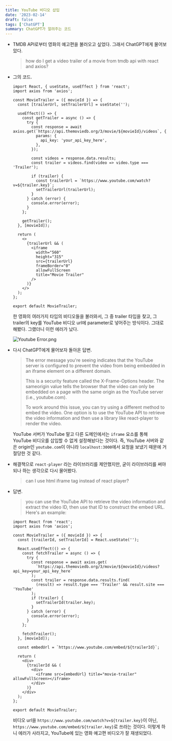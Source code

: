 ```yaml
---
title: YouTube 비디오 삽입
date: '2023-02-14'
draft: false
tags: ['ChatGPT']
summary: ChatGPT가 알려주는 코드
---
```


- TMDB API로부터 영화의 예고편을 불러오고 싶었다. 그래서 ChatGPT에게 물어보았다.
    
    > how do I get a video trailer of a movie from tmdb api with react and axios?

- 그의 코드.
    
    ```tsx
    import React, { useState, useEffect } from 'react';
    import axios from 'axios';
    
    const MovieTrailer = ({ movieId }) => {
      const [trailerUrl, setTrailerUrl] = useState('');
    
      useEffect(() => {
        const getTrailer = async () => {
          try {
            const response = await axios.get(`https://api.themoviedb.org/3/movie/${movieId}/videos`, {
              params: {
                api_key: 'your_api_key_here',
              },
            });
    
            const videos = response.data.results;
            const trailer = videos.find(video => video.type === 'Trailer');
    
            if (trailer) {
              const trailerUrl = `https://www.youtube.com/watch?v=${trailer.key}`;
              setTrailerUrl(trailerUrl);
            }
          } catch (error) {
            console.error(error);
          }
        };
    
        getTrailer();
      }, [movieId]);
    
      return (
        <>
          {trailerUrl && (
            <iframe
              width="560"
              height="315"
              src={trailerUrl}
              frameBorder="0"
              allowFullScreen
              title="Movie Trailer"
            />
          )}
        </>
      );
    };
    
    export default MovieTrailer;
    ```
    

    한 영화의 여러가지 타입의 비디오들을 불러와서, 그 중 trailer 타입을 찾고, 그 trailer의 key를 YouTube 비디오 url에 parameter로 넣어주는 방식이다. 그대로 해봤다. 그랬더니 이런 에러가 났다.

    ![Youtube Error.png](/static/images/youtube-error.png)

- 다시 ChatGPT에게 물어보자 돌아온 답변.

  > The error message you're seeing indicates that the YouTube server is configured to prevent the video from being embedded in an iframe element on a different domain.
  >
  > This is a security feature called the X-Frame-Options header. The sameorigin value tells the browser that the video can only be embedded on a page with the same origin as the YouTube server (i.e., youtube.com).
  > 
  > To work around this issue, you can try using a different method to embed the video. One option is to use the YouTube API to retrieve the video information and then use a library like react-player to render the video.
    
  YouTube 서버가 YouTube 말고 다른 도메인에서는 `iframe` 요소를 통해 YouTube 비디오를 삽입할 수 없게 설정해놨다는 것이다. 즉, YouTube 서버와 같은 origin인 `youtube.com`이 아니라 `localhost:3000`에서 요청을 보냈기 때문에 거절당한 것 같다.

- 해결책으로 `react-player` 라는 라이브러리를 제안했지만, 굳이 라이브러리를 써야 되나 하는 생각으로 다시 물어봤다.
    
    > can I use html iframe tag instead of react player?

- 답변.
    
    > you can use the YouTube API to retrieve the video information and extract the video ID, then use that ID to construct the embed URL. Here's an example:
    
    ```tsx
    import React from 'react';
    import axios from 'axios';
    
    const MovieTrailer = ({ movieId }) => {
      const [trailerId, setTrailerId] = React.useState('');
    
      React.useEffect(() => {
        const fetchTrailer = async () => {
          try {
            const response = await axios.get(
              `https://api.themoviedb.org/3/movie/${movieId}/videos?api_key=your_api_key_here`
            );
            const trailer = response.data.results.find(
              (result) => result.type === 'Trailer' && result.site === 'YouTube'
            );
            if (trailer) {
              setTrailerId(trailer.key);
            }
          } catch (error) {
            console.error(error);
          }
        };
    
        fetchTrailer();
      }, [movieId]);
    
      const embedUrl = `https://www.youtube.com/embed/${trailerId}`;
    
      return (
        <div>
          {trailerId && (
            <div>
              <iframe src={embedUrl} title="movie-trailer" allowFullScreen></iframe>
            </div>
          )}
        </div>
      );
    };
    
    export default MovieTrailer;
    ```
    
    비디오 url을 `https://www.youtube.com/watch?v=${trailer.key}`이 아닌, `https://www.youtube.com/embed/${trailer.key}`로 쓰라는 것이다. 이렇게 하니 에러가 사라지고, YouTube에 있는 영화 예고편 비디오가 잘 재생되었다.